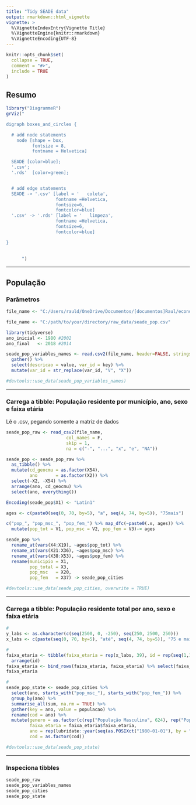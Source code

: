 ```yaml
---
title: "Tidy SEADE data"
output: rmarkdown::html_vignette
vignette: >
  %\VignetteIndexEntry{Vignette Title}
  %\VignetteEngine{knitr::rmarkdown}
  %\VignetteEncoding{UTF-8}
---
```


```r
knitr::opts_chunk$set(
  collapse = TRUE,
  comment = "#>",
  include = TRUE
)
```


## Resumo

```r
library("DiagrammeR")
grViz("

digraph boxes_and_circles {

  # add node statements
    node [shape = box,
          fontsize = 8,
          fontname = Helvetica]

  SEADE [color=blue];
  '.csv';
  '.rds'  [color=green];


  # add edge statements
  SEADE -> '.csv' [label = '   coleta',
                   fontname =Helvetica,
                   fontsize=6,
                   fontcolor=blue]
  '.csv' -> '.rds' [label = '   limpeza',
                   fontname =Helvetica,
                   fontsize=6,
                   fontcolor=blue]

}
      
      
      ")
```

****

## População

### Parâmetros

```r
file_name <- "C:/Users/rauld/OneDrive/Documentos/[documentos]Raul/economia_do_crime/raw_data/seade_pop.csv"
```

```r
file_name <- "C:/path/to/your/directory/raw_data/seade_pop.csv"
```

```r
library(tidyverse)
ano_inicial <- 1980 #2002
ano_final   <- 2018 #2014
```

```r
seade_pop_variables_names <- read.csv2(file_name, header=FALSE, stringsAsFactors=FALSE)[1,] %>%
  gather() %>%
  select(descricao = value, var_id = key) %>%
  mutate(var_id = str_replace(var_id, "V", "X"))

#devtools::use_data(seade_pop_variables_names)
```

***

### Carrega a tibble: População residente por município, ano, sexo e faixa etária

Lê o .csv, pegando somente a matriz de dados

```r
seade_pop_raw <- read_csv2(file_name,
                       col_names = F,
                       skip = 1,
                       na = c("-", "...", "x", "e", "NA"))

seade_pop <- seade_pop_raw %>% 
  as_tibble() %>%
  mutate(cd_geocmu = as.factor(X54),
         ano       = as.factor(X2)) %>%
  select(-X2, -X54) %>%
  arrange(ano, cd_geocmu) %>%
  select(ano, everything())

Encoding(seade_pop$X1) <- "Latin1"

ages <- c(paste0(seq(0, 70, by=5), "a", seq(4, 74, by=5)), "75mais")

c("pop_", "pop_msc_", "pop_fem_") %>% map_dfc(~paste0(.x, ages)) %>%
  mutate(pop_tot = V1, pop_msc = V2, pop_fem = V3)-> ages

seade_pop %>%
  rename_at(vars(X4:X19), ~ages$pop_tot) %>%
  rename_at(vars(X21:X36), ~ages$pop_msc) %>%
  rename_at(vars(X38:X53), ~ages$pop_fem) %>%
  rename(municipio = X1,
         pop_total = X3,
         pop_msc   = X20,
         pop_fem   = X37) -> seade_pop_cities

#devtools::use_data(seade_pop_cities, overwrite = TRUE)
```

***

### Carrega a tibble: População residente total por ano, sexo e faixa etária

```r
#
y_labs <- as.character(c(seq(2500, 0, -250), seq(250, 2500, 250)))
x_labs <- c(paste(seq(0, 70, by=5), "até", seq(4, 74, by=5)), "75 e mais")

#
faixa_etaria <- tibble(faixa_etaria = rep(x_labs, 39), id = rep(seq(1,16), 39)) %>%
  arrange(id)
faixa_etaria <- bind_rows(faixa_etaria, faixa_etaria) %>% select(faixa_etaria)
faixa_etaria

#
seade_pop_state <- seade_pop_cities %>%
  select(ano, starts_with("pop_msc_"), starts_with("pop_fem_")) %>% 
  group_by(ano) %>%
  summarise_all(sum, na.rm = TRUE) %>%
  gather(key = ano, value = populacao) %>%
  rename(cod = ano) %>%
  mutate(genero = as.factor(c(rep("População Masculina", 624), rep("População Feminina", 624))),
         faixa_etaria = faixa_etaria$faixa_etaria,
         ano = rep(lubridate::year(seq(as.POSIXct("1980-01-01"), by = "year", length.out = 39)), 32),
         cod = as.factor(cod))

#devtools::use_data(seade_pop_state)
```

***

### Inspeciona tibbles

```r
seade_pop_raw
seade_pop_variables_names
seade_pop_cities
seade_pop_state
```



